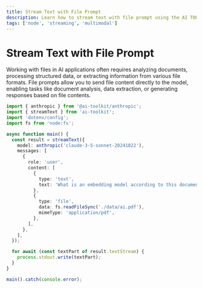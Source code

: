 ```yaml
---
title: Stream Text with File Prompt
description: Learn how to stream text with file prompt using the AI TOOLKIT and Node
tags: ['node', 'streaming', 'multimodal']
---
```


# Stream Text with File Prompt

Working with files in AI applications often requires analyzing documents, processing structured data, or extracting information from various file formats. File prompts allow you to send file content directly to the model, enabling tasks like document analysis, data extraction, or generating responses based on file contents.

```ts
import { anthropic } from '@ai-toolkit/anthropic';
import { streamText } from 'ai-toolkit';
import 'dotenv/config';
import fs from 'node:fs';

async function main() {
  const result = streamText({
    model: anthropic('claude-3-5-sonnet-20241022'),
    messages: [
      {
        role: 'user',
        content: [
          {
            type: 'text',
            text: 'What is an embedding model according to this document?',
          },
          {
            type: 'file',
            data: fs.readFileSync('./data/ai.pdf'),
            mimeType: 'application/pdf',
          },
        ],
      },
    ],
  });

  for await (const textPart of result.textStream) {
    process.stdout.write(textPart);
  }
}

main().catch(console.error);
```
